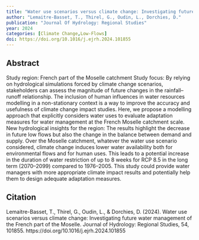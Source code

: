 ```yaml
---
title: "Water use scenarios versus climate change: Investigating future water management of the French part of the Moselle"
author: "Lemaitre-Basset, T., Thirel, G., Oudin, L., Dorchies, D."
publication: "Journal Of Hydrology: Regional Studies"
year: 2024
categories: [Climate Change,Low-Flows]
doi: https://doi.org/10.1016/j.ejrh.2024.101855
---
```


## Abstract

Study region: French part of the Moselle catchment Study focus: By relying on hydrological simulations forced by climate change scenarios, stakeholders can assess the magnitude of future changes in the rainfall–runoff relationship. The inclusion of human influences in water resources modelling in a non-stationary context is a way to improve the accuracy and usefulness of climate change impact studies. Here, we propose a modelling approach that explicitly considers water uses to evaluate adaptation measures for water management at the French Moselle catchment scale. New hydrological insights for the region: The results highlight the decrease in future low flows but also the change in the balance between demand and supply. Over the Moselle catchment, whatever the water use scenario considered, climate change induces lower water availability both for environmental flows and for human uses. This leads to a potential increase in the duration of water restriction of up to 8 weeks for RCP 8.5 in the long term (2070–2099) compared to 1976–2005. This study could provide water managers with more appropriate climate impact results and potentially help them to design adequate adaptation measures.

## Citation

Lemaitre-Basset, T., Thirel, G., Oudin, L., & Dorchies, D. (2024). Water use scenarios versus climate change: Investigating future water management of the French part of the Moselle. Journal of Hydrology: Regional Studies, 54, 101855. https://doi.org/10.1016/j.ejrh.2024.101855
